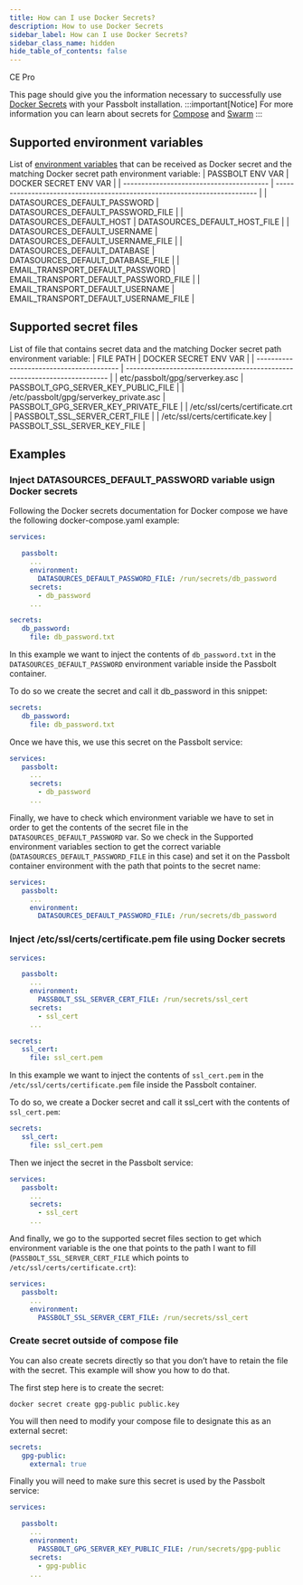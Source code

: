 ```yaml
---
title: How can I use Docker Secrets?
description: How to use Docker Secrets
sidebar_label: How can I use Docker Secrets?
sidebar_class_name: hidden
hide_table_of_contents: false
---
```



<div style={{display: "flex", gap: "1rem"}}>
  <Chips link="https://www.passbolt.com/ce/docker" isUnderMainTitle={true}>CE</Chips>
  <Chips link="https://www.passbolt.com/pricing/pro" isUnderMainTitle={true}>Pro</Chips>
</div>

This page should give you the information necessary to successfully use [Docker Secrets](https://docs.docker.com/engine/swarm/secrets/) with your Passbolt installation.
:::important[Notice]
For more information you can learn about secrets for [Compose](https://docs.docker.com/compose/compose-file/#secrets) and [Swarm](https://docs.docker.com/engine/swarm/secrets/)
:::

## Supported environment variables

List of [environment variables](/hosting/configure/https/) that can be received as Docker secret and the matching Docker secret path environment variable:
| PASSBOLT ENV VAR                         | DOCKER SECRET ENV VAR                                                     |
| ---------------------------------------- | ------------------------------------------------------------------------- |
| DATASOURCES_DEFAULT_PASSWORD             | DATASOURCES_DEFAULT_PASSWORD_FILE                                         |
| DATASOURCES_DEFAULT_HOST                 | DATASOURCES_DEFAULT_HOST_FILE                                             |
| DATASOURCES_DEFAULT_USERNAME             | DATASOURCES_DEFAULT_USERNAME_FILE                                         |
| DATASOURCES_DEFAULT_DATABASE             | DATASOURCES_DEFAULT_DATABASE_FILE                                         |
| EMAIL_TRANSPORT_DEFAULT_PASSWORD         | EMAIL_TRANSPORT_DEFAULT_PASSWORD_FILE                                     |
| EMAIL_TRANSPORT_DEFAULT_USERNAME         | EMAIL_TRANSPORT_DEFAULT_USERNAME_FILE                                     |

## Supported secret files

List of file that contains secret data and the matching Docker secret path environment variable:
| FILE PATH                                |  DOCKER SECRET ENV VAR                                                    |
| ---------------------------------------- | ------------------------------------------------------------------------- |
| etc/passbolt/gpg/serverkey.asc           | PASSBOLT_GPG_SERVER_KEY_PUBLIC_FILE                                       |
| /etc/passbolt/gpg/serverkey_private.asc  | PASSBOLT_GPG_SERVER_KEY_PRIVATE_FILE                                      |
| /etc/ssl/certs/certificate.crt           | PASSBOLT_SSL_SERVER_CERT_FILE                                             |
| /etc/ssl/certs/certificate.key           | PASSBOLT_SSL_SERVER_KEY_FILE                                              |

## Examples

### Inject DATASOURCES_DEFAULT_PASSWORD variable usign Docker secrets

Following the Docker secrets documentation for Docker compose we have the following docker-compose.yaml example:

```yaml
services:

   passbolt:
     ...
     environment:
       DATASOURCES_DEFAULT_PASSWORD_FILE: /run/secrets/db_password
     secrets:
       - db_password
     ...

secrets:
   db_password:
     file: db_password.txt
```

In this example we want to inject the contents of `db_password.txt` in the `DATASOURCES_DEFAULT_PASSWORD` environment variable inside the Passbolt container.

To do so we create the secret and call it db_password in this snippet:

```yaml
secrets:
   db_password:
     file: db_password.txt
```

Once we have this, we use this secret on the Passbolt service:

```yaml
services:
   passbolt:
     ...
     secrets:
       - db_password
     ...
```

Finally, we have to check which environment variable we have to set in order to get the contents of the secret file in the `DATASOURCES_DEFAULT_PASSWORD` var. So we check in the Supported environment variables section to get the correct variable (`DATASOURCES_DEFAULT_PASSWORD_FILE` in this case) and set it on the Passbolt container environment with the path that points to the secret name:

```yaml
services:
   passbolt:
     ...
     environment:
       DATASOURCES_DEFAULT_PASSWORD_FILE: /run/secrets/db_password
```

### Inject /etc/ssl/certs/certificate.pem file using Docker secrets

```yaml
services:

   passbolt:
     ...
     environment:
       PASSBOLT_SSL_SERVER_CERT_FILE: /run/secrets/ssl_cert
     secrets:
       - ssl_cert
     ...

secrets:
   ssl_cert:
     file: ssl_cert.pem
```

In this example we want to inject the contents of `ssl_cert.pem` in the `/etc/ssl/certs/certificate.pem` file inside the Passbolt container.

To do so, we create a Docker secret and call it ssl_cert with the contents of `ssl_cert.pem`:

```yaml
secrets:
   ssl_cert:
     file: ssl_cert.pem
```

Then we inject the secret in the Passbolt service:

```yaml
services:
   passbolt:
     ...
     secrets:
       - ssl_cert
     ...
```

And finally, we go to the supported secret files section to get which environment variable is the one that points to the path I want to fill (`PASSBOLT_SSL_SERVER_CERT_FILE` which points to `/etc/ssl/certs/certificate.crt`):

```yaml
services:
   passbolt:
     ...
     environment:
       PASSBOLT_SSL_SERVER_CERT_FILE: /run/secrets/ssl_cert
```

### Create secret outside of compose file

You can also create secrets directly so that you don’t have to retain the file with the secret. This example will show you how to do that.

The first step here is to create the secret:

`docker secret create gpg-public public.key`

You will then need to modify your compose file to designate this as an external secret:

```yaml
secrets:
   gpg-public:
     external: true
```

Finally you will need to make sure this secret is used by the Passbolt service:

```yaml
services:

   passbolt:
     ...
     environment:
       PASSBOLT_GPG_SERVER_KEY_PUBLIC_FILE: /run/secrets/gpg-public
     secrets:
       - gpg-public
     ...
```
